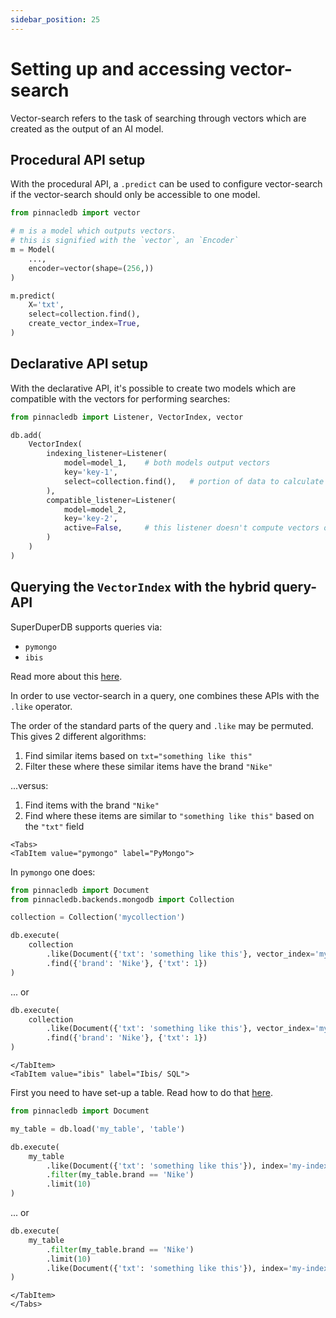 ```yaml
---
sidebar_position: 25
---
```


# Setting up and accessing vector-search

Vector-search refers to the task of searching through vectors 
which are created as the output of an AI model.

## Procedural API setup

With the procedural API, a `.predict` can be used to configure vector-search
if the vector-search should only be accessible to one model.

```python
from pinnacledb import vector

# m is a model which outputs vectors.
# this is signified with the `vector`, an `Encoder`
m = Model(
    ...,
    encoder=vector(shape=(256,))
)

m.predict(
    X='txt',
    select=collection.find(),
    create_vector_index=True,
)
```

## Declarative API setup

With the declarative API, it's possible to create two models 
which are compatible with the vectors for performing searches:

```python
from pinnacledb import Listener, VectorIndex, vector

db.add(
    VectorIndex(
        indexing_listener=Listener(
            model=model_1,    # both models output vectors
            key='key-1',
            select=collection.find(),   # portion of data to calculate vectors for
        ),
        compatible_listener=Listener(
            model=model_2,
            key='key-2',
            active=False,     # this listener doesn't compute vectors on incoming data
        )
    )
)
```

## Querying the `VectorIndex` with the hybrid query-API

SuperDuperDB supports queries via:

- `pymongo`
- `ibis`

Read more about this [here](../walkthrough/11_supported_query_APIs.md).

In order to use vector-search in a query, one combines these APIs with the `.like` operator.


The order of the standard parts of the query and `.like` may be permuted. This gives 
2 different algorithms:

1. Find similar items based on `txt="something like this"`
2. Filter these where these similar items have the brand `"Nike"`

...versus:

1. Find items with the brand `"Nike"`
2. Find where these items are similar to `"something like this"` based on the `"txt"` field

```mdx-code-block
<Tabs>
<TabItem value="pymongo" label="PyMongo">
```

In `pymongo` one does:

```python
from pinnacledb import Document
from pinnacledb.backends.mongodb import Collection

collection = Collection('mycollection')

db.execute(
    collection
        .like(Document({'txt': 'something like this'}, vector_index='my-index'))
        .find({'brand': 'Nike'}, {'txt': 1})
)
```

... or

```python
db.execute(
    collection
        .like(Document({'txt': 'something like this'}, vector_index='my-index'))
        .find({'brand': 'Nike'}, {'txt': 1})
)
```

```mdx-code-block
</TabItem>
<TabItem value="ibis" label="Ibis/ SQL">
```

First you need to have set-up a table. Read how to do that [here](../walkthrough/13_sql_query_API.md).

```python
from pinnacledb import Document

my_table = db.load('my_table', 'table')

db.execute(
    my_table
        .like(Document({'txt': 'something like this'}), index='my-index')
        .filter(my_table.brand == 'Nike')
        .limit(10)
)
```

... or

```python
db.execute(
    my_table
        .filter(my_table.brand == 'Nike')
        .limit(10)
        .like(Document({'txt': 'something like this'}), index='my-index')
)
```

```mdx-code-block
</TabItem>
</Tabs>
```